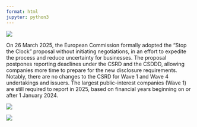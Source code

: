 ```yaml
---
format: html
jupyter: python3
---
```


![](approvedheader.png){fig-align="center"}

On 26 March 2025, the European Commission formally adopted the "Stop the Clock" proposal without initiating negotiations, in an effort to expedite the process and reduce uncertainty for businesses. The proposal postpones reporting deadlines under the CSRD and the CSDDD, allowing companies more time to prepare for the new disclosure requirements. Notably, there are no changes to the CSRD for Wave 1 and Wave 4 undertakings and issuers. The largest public-interest companies (Wave 1) are still required to report in 2025, based on financial years beginning on or after 1 January 2024.

![](CSRDapproved.png){fig-align="center"}

![](CS3Dapproved.png){fig-align="center"}
